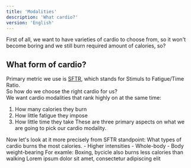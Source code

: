 ```yaml
---
title: 'Modalities'
description: 'What cardio?'
version: 'English'
---
```

First of all, we want to have varieties of cardio to choose from, so it won't become boring and we still burn required amount of calories, so?

## What form of cardio?
Primary metric we use is [SFTR](/cardio/basics), which stands for Stimuls to Fatigue/Time Ratio. <br/>
So how do we choose the right cardio for us? <br>
We want cardio modalities that rank highly on at the same time:
1. How many calories they burn
2. How little fatigue they impose
3. How little time they take
These are three primary aspects on what we are going to pick our cardio modality.<br/>

Now let's look at it more precisely from SFTR standpoint: 
<CardGroup cols={1}>
  <Card title="ow many calories they burn" icon="circle-1">
    What types of cardio burns the most calories.
        - Higher intensities
        - Whole-body 
        - Body weight-bearing
    For examle: Boxing, bycicle also burns less calories than walking
  </Card>
  <Card title="Second Card" icon="square-2">
    Lorem ipsum dolor sit amet, consectetur adipiscing elit
  </Card>
</CardGroup>